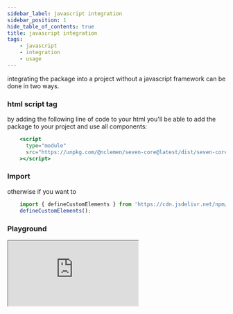 ```yaml
---
sidebar_label: javascript integration
sidebar_position: 1
hide_table_of_contents: true
title: javascript integration
tags:
    - javascript
    - integration
    - usage
---
```


integrating the package into a project without a javascript framework can be done in two ways.


<h3>html script tag</h3>
<p>
by adding the following line of code to your html you'll be able to add the package to your project and use all components:
</p>

```jsx title="/index.html"
    <script
      type="module"
      src="https://unpkg.com/@nclemen/seven-core@latest/dist/seven-core/seven-core.esm.js"
    ></script>
```

<h3>Import</h3>
<p>
    otherwise if you want to
</p>

```js title="/index.html"
    import { defineCustomElements } from 'https://cdn.jsdelivr.net/npm/@nclemen/seven-core/loader/index.es2017.mjs';
    defineCustomElements();
```

<h3>Playground</h3>

<iframe src="https://codesandbox.io/embed/wizardly-noyce-zuob1d?fontsize=14&hidenavigation=1&theme=dark"
        style={{
            width:"100%", height:"800px", border:"0", "border-radius": "4px", overflow:"hidden",
        }}
        title="wizardly-noyce-zuob1d"
        allow="accelerometer; ambient-light-sensor; camera; encrypted-media; geolocation; gyroscope; hid; microphone; midi; payment; usb; vr; xr-spatial-tracking"
        sandbox="allow-forms allow-modals allow-popups allow-presentation allow-same-origin allow-scripts"
></iframe>